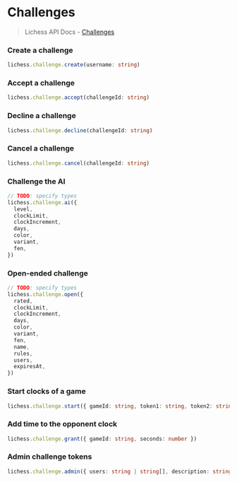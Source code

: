 # Challenges

> Lichess API Docs - [Challenges](https://lichess.org/api#tag/Challenges)

### Create a challenge

```ts
lichess.challenge.create(username: string)
```

### Accept a challenge

```ts
lichess.challenge.accept(challengeId: string)
```

### Decline a challenge

```ts
lichess.challenge.decline(challengeId: string)
```

### Cancel a challenge

```ts
lichess.challenge.cancel(challengeId: string)
```

### Challenge the AI

```ts
// TODO: specify types
lichess.challenge.ai({
  level,
  clockLimit,
  clockIncrement,
  days,
  color,
  variant,
  fen,
})
```

### Open-ended challenge

```ts
// TODO: specify types
lichess.challenge.open({
  rated,
  clockLimit,
  clockIncrement,
  days,
  color,
  variant,
  fen,
  name,
  rules,
  users,
  expiresAt,
})
```

### Start clocks of a game

```ts
lichess.challenge.start({ gameId: string, token1: string, token2: string })
```

### Add time to the opponent clock

```ts
lichess.challenge.grant({ gameId: string, seconds: number })
```

### Admin challenge tokens

```ts
lichess.challenge.admin({ users: string | string[], description: string })
```
